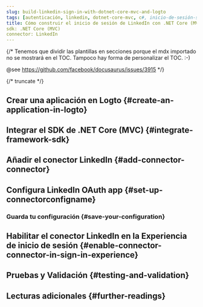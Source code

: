 ```yaml
---
slug: build-linkedin-sign-in-with-dotnet-core-mvc-and-logto
tags: [autenticación, linkedin, dotnet-core-mvc, c#, inicio-de-sesión-social, inicio-de-sesión, login]
title: Cómo construir el inicio de sesión de LinkedIn con .NET Core (MVC)
sdk: .NET Core (MVC)
connector: LinkedIn
---
```


{/*
  Tenemos que dividir las plantillas en secciones porque el mdx importado no se mostrará en el TOC.
  Tampoco hay forma de personalizar el TOC. :-)

  @see https://github.com/facebook/docusaurus/issues/3915
*/}




{/* truncate */}

<Intro connector={connector} sdk=".NET Core (MVC)" link="https://dotnet.microsoft.com/apps/aspnet/mvc" />

## Crear una aplicación en Logto \{#create-an-application-in-logto}

<CreateApplication type="Aplicación web tradicional" framework=".NET Core (MVC)" />

## Integrar el SDK de .NET Core (MVC) \{#integrate-framework-sdk}

<IntegrateSdk />

## Añadir el conector LinkedIn \{#add-connector-connector}

<AddSocialConnector connector={connector} framework=".NET Core (MVC)" />

## Configura LinkedIn OAuth app \{#set-up-connectorconfigname}

<ConnectorGuide />

### Guarda tu configuración \{#save-your-configuration}

<SaveYourConfiguration connector={connector} />

## Habilitar el conector LinkedIn en la Experiencia de inicio de sesión \{#enable-connector-connector-in-sign-in-experience}

<EnableSocialConnector connector={connector} />

## Pruebas y Validación \{#testing-and-validation}

<TestingAndValidation connector={connector} sdk=".NET Core (MVC)" />

## Lecturas adicionales \{#further-readings}

<FurtherReadings />
